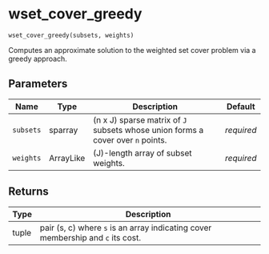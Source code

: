 # wset_cover_greedy { #geomcover.wset_cover_greedy }

`wset_cover_greedy(subsets, weights)`

Computes an approximate solution to the weighted set cover problem via a greedy approach.

## Parameters

| Name      | Type      | Description                                                                         | Default    |
|-----------|-----------|-------------------------------------------------------------------------------------|------------|
| `subsets` | sparray   | (n x J) sparse matrix of ``J`` subsets whose union forms a cover over ``n`` points. | _required_ |
| `weights` | ArrayLike | (J)-length array of subset weights.                                                 | _required_ |

## Returns

| Type   | Description                                                                         |
|--------|-------------------------------------------------------------------------------------|
| tuple  | pair (s, c) where ``s`` is an array indicating cover membership and ``c`` its cost. |